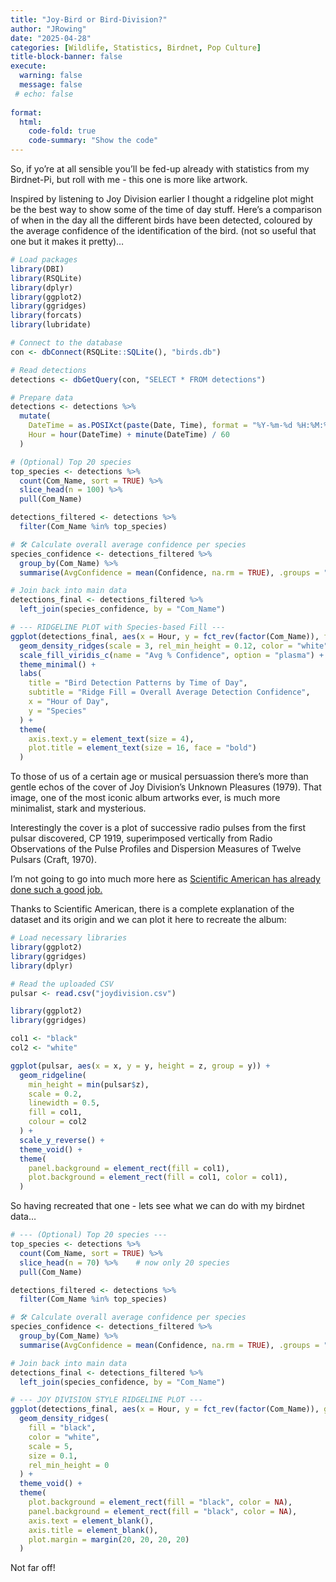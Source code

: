 ```yaml
---
title: "Joy-Bird or Bird-Division?"
author: "JRowing"
date: "2025-04-28"
categories: [Wildlife, Statistics, Birdnet, Pop Culture]
title-block-banner: false
execute: 
  warning: false
  message: false
 # echo: false
 
format:
  html:
    code-fold: true
    code-summary: "Show the code"
---
```

So, if yo're at all sensible you'll be fed-up already with statistics from my Birdnet-Pi, but roll with me - this one is more like artwork. 

Inspired by listening to Joy Division earlier I thought a ridgeline plot might be the best way to show some of the time of day stuff. Here's a comparison of when in the day all the different birds have been detected, coloured by the average confidence of the identification of the bird. (not so useful that one but it makes it pretty)...
```r
# Load packages
library(DBI)
library(RSQLite)
library(dplyr)
library(ggplot2)
library(ggridges)
library(forcats)
library(lubridate)

# Connect to the database
con <- dbConnect(RSQLite::SQLite(), "birds.db")

# Read detections
detections <- dbGetQuery(con, "SELECT * FROM detections")

# Prepare data
detections <- detections %>%
  mutate(
    DateTime = as.POSIXct(paste(Date, Time), format = "%Y-%m-%d %H:%M:%S"),
    Hour = hour(DateTime) + minute(DateTime) / 60
  )

# (Optional) Top 20 species
top_species <- detections %>%
  count(Com_Name, sort = TRUE) %>%
  slice_head(n = 100) %>%
  pull(Com_Name)

detections_filtered <- detections %>%
  filter(Com_Name %in% top_species)

# 🛠️ Calculate overall average confidence per species
species_confidence <- detections_filtered %>%
  group_by(Com_Name) %>%
  summarise(AvgConfidence = mean(Confidence, na.rm = TRUE), .groups = "drop")

# Join back into main data
detections_final <- detections_filtered %>%
  left_join(species_confidence, by = "Com_Name")

# --- RIDGELINE PLOT with Species-based Fill ---
ggplot(detections_final, aes(x = Hour, y = fct_rev(factor(Com_Name)), fill = AvgConfidence)) +
  geom_density_ridges(scale = 3, rel_min_height = 0.12, color = "white") +
  scale_fill_viridis_c(name = "Avg % Confidence", option = "plasma") +
  theme_minimal() +
  labs(
    title = "Bird Detection Patterns by Time of Day",
    subtitle = "Ridge Fill = Overall Average Detection Confidence",
    x = "Hour of Day",
    y = "Species"
  ) +
  theme(
    axis.text.y = element_text(size = 4),
    plot.title = element_text(size = 16, face = "bold")
  )

```
To those of us of a certain age or musical persuassion there's more than gentle echos of the cover of Joy Division’s Unknown Pleasures (1979). That image, one of the most iconic album artworks ever, is much more minimalist, stark and mysterious.

Interestingly the cover is a plot of successive radio pulses from the first pulsar discovered, CP 1919, superimposed vertically from Radio Observations of the Pulse Profiles and Dispersion Measures of Twelve Pulsars (Craft, 1970).

I'm not going to go into much more here as [Scientific American has already done such a good job.](https://www.scientificamerican.com/blog/sa-visual/pop-culture-pulsar-origin-story-of-joy-division-s-unknown-pleasures-album-cover-video/)

Thanks to Scientific American, there is a complete explanation of the dataset and its origin and we can plot it here to recreate the album:

``` r
# Load necessary libraries
library(ggplot2)
library(ggridges)
library(dplyr)

# Read the uploaded CSV
pulsar <- read.csv("joydivision.csv")

library(ggplot2)
library(ggridges)

col1 <- "black"
col2 <- "white"

ggplot(pulsar, aes(x = x, y = y, height = z, group = y)) +
  geom_ridgeline(
    min_height = min(pulsar$z),
    scale = 0.2,
    linewidth = 0.5,
    fill = col1,
    colour = col2
  ) +
  scale_y_reverse() +
  theme_void() +
  theme(
    panel.background = element_rect(fill = col1),
    plot.background = element_rect(fill = col1, color = col1),
  )
```


So having recreated that one - lets see what we can do with my birdnet data...


```r
# --- (Optional) Top 20 species ---
top_species <- detections %>%
  count(Com_Name, sort = TRUE) %>%
  slice_head(n = 70) %>%    # now only 20 species
  pull(Com_Name)

detections_filtered <- detections %>%
  filter(Com_Name %in% top_species)

# 🛠️ Calculate overall average confidence per species
species_confidence <- detections_filtered %>%
  group_by(Com_Name) %>%
  summarise(AvgConfidence = mean(Confidence, na.rm = TRUE), .groups = "drop")

# Join back into main data
detections_final <- detections_filtered %>%
  left_join(species_confidence, by = "Com_Name")

# --- JOY DIVISION STYLE RIDGELINE PLOT ---
ggplot(detections_final, aes(x = Hour, y = fct_rev(factor(Com_Name)), group = Com_Name)) +
  geom_density_ridges(
    fill = "black",
    color = "white",
    scale = 5,
    size = 0.1,
    rel_min_height = 0
  ) +
  theme_void() +
  theme(
    plot.background = element_rect(fill = "black", color = NA),
    panel.background = element_rect(fill = "black", color = NA),
    axis.text = element_blank(),
    axis.title = element_blank(),
    plot.margin = margin(20, 20, 20, 20)
  )


```
Not far off! 



